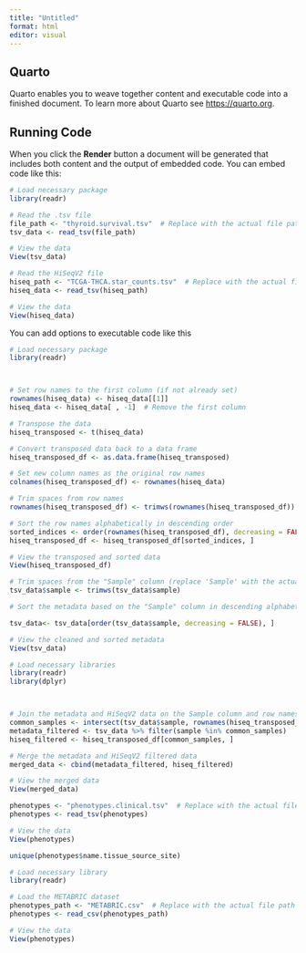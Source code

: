 ```yaml
---
title: "Untitled"
format: html
editor: visual
---
```


## Quarto

Quarto enables you to weave together content and executable code into a finished document. To learn more about Quarto see <https://quarto.org>.

## Running Code

When you click the **Render** button a document will be generated that includes both content and the output of embedded code. You can embed code like this:

```r
# Load necessary package
library(readr)

# Read the .tsv file
file_path <- "thyroid.survival.tsv"  # Replace with the actual file path
tsv_data <- read_tsv(file_path)

# View the data
View(tsv_data)

# Read the HiSeqV2 file
hiseq_path <- "TCGA-THCA.star_counts.tsv"  # Replace with the actual file path
hiseq_data <- read_tsv(hiseq_path)

# View the data
View(hiseq_data)
```

You can add options to executable code like this

```r
# Load necessary package
library(readr)



# Set row names to the first column (if not already set)
rownames(hiseq_data) <- hiseq_data[[1]]
hiseq_data <- hiseq_data[ , -1]  # Remove the first column

# Transpose the data
hiseq_transposed <- t(hiseq_data)

# Convert transposed data back to a data frame
hiseq_transposed_df <- as.data.frame(hiseq_transposed)

# Set new column names as the original row names
colnames(hiseq_transposed_df) <- rownames(hiseq_data)

# Trim spaces from row names
rownames(hiseq_transposed_df) <- trimws(rownames(hiseq_transposed_df))

# Sort the row names alphabetically in descending order
sorted_indices <- order(rownames(hiseq_transposed_df), decreasing = FALSE)
hiseq_transposed_df <- hiseq_transposed_df[sorted_indices, ]

# View the transposed and sorted data
View(hiseq_transposed_df)
```

```r

# Trim spaces from the "Sample" column (replace 'Sample' with the actual column name)
tsv_data$sample <- trimws(tsv_data$sample)

# Sort the metadata based on the "Sample" column in descending alphabetical order

tsv_data<- tsv_data[order(tsv_data$sample, decreasing = FALSE), ]

# View the cleaned and sorted metadata
View(tsv_data)
```

```r
# Load necessary libraries
library(readr)
library(dplyr)



# Join the metadata and HiSeqV2 data on the Sample column and row names
common_samples <- intersect(tsv_data$sample, rownames(hiseq_transposed_df))  # Find common samples
metadata_filtered <- tsv_data %>% filter(sample %in% common_samples)
hiseq_filtered <- hiseq_transposed_df[common_samples, ]

# Merge the metadata and HiSeqV2 filtered data
merged_data <- cbind(metadata_filtered, hiseq_filtered)

# View the merged data
View(merged_data)

```

```r
phenotypes <- "phenotypes.clinical.tsv"  # Replace with the actual file path
phenotypes <- read_tsv(phenotypes)

# View the data
View(phenotypes)
```

```r
unique(phenotypes$name.tissue_source_site)
```

```r
# Load necessary library
library(readr)

# Load the METABRIC dataset
phenotypes_path <- "METABRIC.csv"  # Replace with the actual file path
phenotypes <- read_csv(phenotypes_path)

# View the data
View(phenotypes)

```

